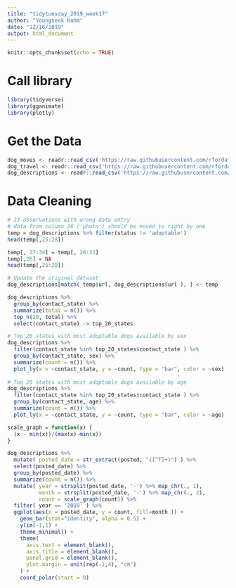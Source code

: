```yaml
---
title: "tidytuesday_2019_week17"
author: "Youngseok Hahm"
date: "12/16/2019"
output: html_document
---
```


```r
knitr::opts_chunk$set(echo = TRUE)
```

# Call library
```r
library(tidyverse)
library(gganimate)
library(plotly)
```


# Get the Data
```r
dog_moves <- readr::read_csv('https://raw.githubusercontent.com/rfordatascience/tidytuesday/master/data/2019/2019-12-17/dog_moves.csv')
dog_travel <- readr::read_csv('https://raw.githubusercontent.com/rfordatascience/tidytuesday/master/data/2019/2019-12-17/dog_travel.csv')
dog_descriptions <- readr::read_csv('https://raw.githubusercontent.com/rfordatascience/tidytuesday/master/data/2019/2019-12-17/dog_descriptions.csv')
```

# Data Cleaning
```r
# 33 observations with wrong data entry
# data from column 26 ('photo') should be moved to right by one
temp = dog_descriptions %>% filter(status != 'adoptable')
head(temp[,25:28])

temp[, 27:34] = temp[, 26:33]
temp[,26] = NA
head(temp[,25:28])

# Update the original dataset
dog_descriptions[match( temp$url, dog_descriptions$url ), ] <- temp
```

```r
dog_descriptions %>% 
  group_by(contact_state) %>%
  summarize(total = n()) %>%
  top_n(20, total) %>%
  select(contact_state) -> top_20_states

# Top 20 states with most adoptable dogs available by sex
dog_descriptions %>%
  filter(contact_state %in% top_20_states$contact_state ) %>%
  group_by(contact_state, sex) %>%
  summarize(count = n()) %>%
  plot_ly(x = ~contact_state, y = ~count, type = "bar", color = ~sex)
    
# Top 20 states with most adoptable dogs available by age
dog_descriptions %>%
  filter(contact_state %in% top_20_states$contact_state ) %>%
  group_by(contact_state, age) %>%
  summarize(count = n()) %>%
  plot_ly(x = ~contact_state, y = ~count, type = "bar", color = ~age)
```


```r

scale_graph = function(x) {
  (x - min(x))/(max(x)-min(x))
}

dog_descriptions %>%
  mutate( posted_date = str_extract(posted, "([^T]+)") ) %>%
  select(posted_date) %>%
  group_by(posted_date) %>%
  summarize(count = n()) %>%
  mutate( year = strsplit(posted_date, '-') %>% map_chr(., 1),
          month = strsplit(posted_date, '-') %>% map_chr(., 2),
          count = scale_graph(count)) %>%
  filter( year == '2019' ) %>%
  ggplot(aes(x = posted_date, y = count, fill=month )) + 
    geom_bar(stat="identity", alpha = 0.5) +
    ylim(-1,1) +
    theme_minimal() +
    theme(
      axis.text = element_blank(),
      axis.title = element_blank(),
      panel.grid = element_blank(),
      plot.margin = unit(rep(-1,4), "cm") 
    ) +
    coord_polar(start = 0)
  
```
